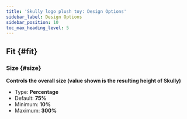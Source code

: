 ```yaml
---
title: 'Skully logo plush toy: Design Options'
sidebar_label: Design Options
sidebar_position: 10
toc_max_heading_level: 5
---
```



## Fit {#fit}

### Size {#size}

**Controls the overall size (value shown is the resulting height of Skully)**

- Type: **Percentage**
- Default: **75%**
- Minimum: **10%**
- Maximum: **300%**

<Size />
